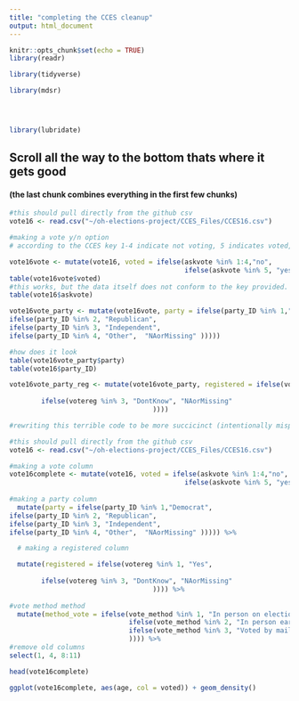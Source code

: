 ```yaml
---
title: "completing the CCES cleanup"
output: html_document
---
```


```r
knitr::opts_chunk$set(echo = TRUE)
library(readr)

library(tidyverse)

library(mdsr)




library(lubridate)

```  
## Scroll all the way to the bottom thats where it gets good
#### (the last chunk combines everything in the first few chunks)

```r
#this should pull directly from the github csv
vote16 <- read.csv("~/oh-elections-project/CCES_Files/CCES16.csv")

#making a vote y/n option
# according to the CCES key 1-4 indicate not voting, 5 indicates voted, 8&9 indicate skipped and not asked

vote16vote <- mutate(vote16, voted = ifelse(askvote %in% 1:4,"no",
                                            ifelse(askvote %in% 5, "yes",  "NAorMissing" )))
table(vote16vote$voted)
#this works, but the data itself does not conform to the key provided. There is supposed to be an 8 for Skipped and a 9 for Not Asked but the dataframe has NAs instead. In fact there are no 8s or 9s in the set
table(vote16$askvote)
```

```r
vote16vote_party <- mutate(vote16vote, party = ifelse(party_ID %in% 1,"Democrat",
ifelse(party_ID %in% 2, "Republican", 
ifelse(party_ID %in% 3, "Independent",
ifelse(party_ID %in% 4, "Other",  "NAorMissing" )))))

#how does it look
table(vote16vote_party$party)
table(vote16$party_ID)
```

```r
vote16vote_party_reg <- mutate(vote16vote_party, registered = ifelse(votereg %in% 1, "Yes", 
                                                                           ifelse(votereg %in% 2, "No", 
        ifelse(votereg %in% 3, "DontKnow", "NAorMissing"
                                    ))))
```

```r
#rewriting this terrible code to be more succicinct (intentionally mispelled thats the joke)

#this should pull directly from the github csv
vote16 <- read.csv("~/oh-elections-project/CCES_Files/CCES16.csv")

#making a vote column
vote16complete <- mutate(vote16, voted = ifelse(askvote %in% 1:4,"no",
                                            ifelse(askvote %in% 5, "yes",  "NAorMissing" ))) %>%
  
#making a party column
  mutate(party = ifelse(party_ID %in% 1,"Democrat",
ifelse(party_ID %in% 2, "Republican", 
ifelse(party_ID %in% 3, "Independent",
ifelse(party_ID %in% 4, "Other",  "NAorMissing" ))))) %>%

  # making a registered column

  mutate(registered = ifelse(votereg %in% 1, "Yes", 
                                                                           ifelse(votereg %in% 2, "No", 
        ifelse(votereg %in% 3, "DontKnow", "NAorMissing"
                                    )))) %>%
  
#vote method method
  mutate(method_vote = ifelse(vote_method %in% 1, "In person on election day", 
                              ifelse(vote_method %in% 2, "In person early", 
                              ifelse(vote_method %in% 3, "Voted by mail or absentee", "Dontknow_skipped_notasked"
                              )))) %>%
#remove old columns
select(1, 4, 8:11)

head(vote16complete)
```



```r
ggplot(vote16complete, aes(age, col = voted)) + geom_density()
```


